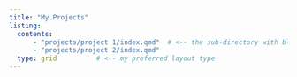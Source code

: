 ```yaml
---
title: "My Projects"
listing:
  contents:
      - "projects/project 1/index.qmd"  # <-- the sub-directory with blog content
      - "projects/project 2/index.qmd"
  type: grid          # <-- my preferred layout type
---
```


